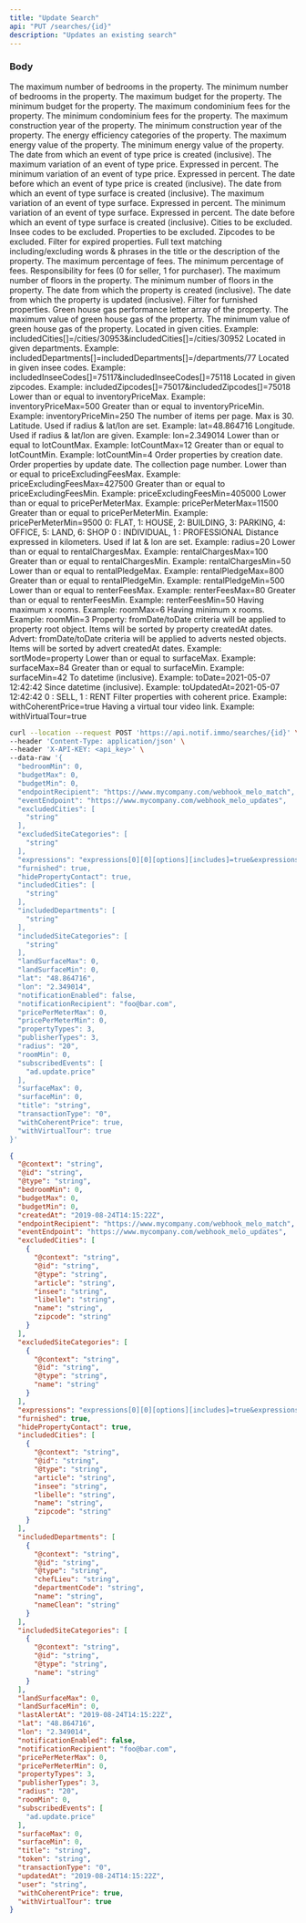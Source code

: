 ```yaml
---
title: "Update Search"
api: "PUT /searches/{id}"
description: "Updates an existing search"
---
```


### Body

<ParamField body="bedroomMax" type="integer">
  The maximum number of bedrooms in the property.
</ParamField>

<ParamField body="bedroomMin" type="integer">
  The minimum number of bedrooms in the property.
</ParamField>

<ParamField body="budgetMax" type="integer">
  The maximum budget for the property.
</ParamField>

<ParamField body="budgetMin" type="integer">
  The minimum budget for the property.
</ParamField>

<ParamField body="condominiumFeesMax" type="integer">
  The maximum condominium fees for the property.
</ParamField>

<ParamField body="condominiumFeesMin" type="integer">
  The minimum condominium fees for the property.
</ParamField>

<ParamField body="constructionYearMax" type="integer">
  The maximum construction year of the property.
</ParamField>

<ParamField body="constructionYearMin" type="integer">
  The minimum construction year of the property.
</ParamField>

<ParamField body="energyCategories[]" type="array">
  The energy efficiency categories of the property.
</ParamField>

<ParamField body="energyValueMax" type="integer">
  The maximum energy value of the property.
</ParamField>

<ParamField body="energyValueMin" type="integer">
  The minimum energy value of the property.
</ParamField>

<ParamField body="eventPriceVariationFromCreatedAt" type="date">
  The date from which an event of type price is created (inclusive).
</ParamField>

<ParamField body="eventPriceVariationMax" type="float">
  The maximum variation of an event of type price. Expressed in percent.
</ParamField>

<ParamField body="eventPriceVariationMin" type="float">
  The minimum variation of an event of type price. Expressed in percent.
</ParamField>

<ParamField body="eventPriceVariationToCreatedAt" type="date">
  The date before which an event of type price is created (inclusive).
</ParamField>

<ParamField body="eventSurfaceVariationFromCreatedAt" type="date">
  The date from which an event of type surface is created (inclusive).
</ParamField>

<ParamField body="eventSurfaceVariationMax" type="float">
  The maximum variation of an event of type surface. Expressed in percent.
</ParamField>

<ParamField body="eventSurfaceVariationMin" type="float">
  The minimum variation of an event of type surface. Expressed in percent.
</ParamField>

<ParamField body="eventSurfaceVariationToCreatedAt" type="date">
  The date before which an event of type surface is created (inclusive).
</ParamField>

<ParamField body="excludedCities[]" type="array">
  Cities to be excluded.
</ParamField>

<ParamField body="excludedInseeCodes[]" type="array">
  Insee codes to be excluded.
</ParamField>

<ParamField body="excludedProperties[]" type="array">
  Properties to be excluded.
</ParamField>

<ParamField body="excludedZipcodes[]" type="array">
  Zipcodes to be excluded.
</ParamField>

<ParamField body="expired" type="boolean">
  Filter for expired properties.
</ParamField>

<ParamField body="expression" type="array">
  Full text matching including/excluding words & phrases in the title or the description of the property.
</ParamField>

<ParamField body="feesPercentageMax" type="float">
  The maximum percentage of fees.
</ParamField>

<ParamField body="feesPercentageMin" type="float">
  The minimum percentage of fees.
</ParamField>

<ParamField body="feesResponsibility" type="integer">
  Responsibility for fees (0 for seller, 1 for purchaser).
</ParamField>

<ParamField body="floorQuantityMax" type="integer">
  The maximum number of floors in the property.
</ParamField>

<ParamField body="floorQuantityMin" type="integer">
  The minimum number of floors in the property.
</ParamField>

<ParamField body="fromDate" type="date">
  The date from which the property is created (inclusive).
</ParamField>

<ParamField body="fromUpdatedAt" type="date">
  The date from which the property is updated (inclusive).
</ParamField>

<ParamField body="furnished" type="boolean">
  Filter for furnished properties.
</ParamField>

<ParamField body="greenHouseGasCategories[]" type="array">
  Green house gas performance letter array of the property.
</ParamField>

<ParamField body="greenHouseGasValueMax" type="integer">
  The maximum value of green house gas of the property.
</ParamField>

<ParamField body="greenHouseGasValueMin" type="integer">
  The minimum value of green house gas of the property.
</ParamField>

<ParamField body="includedCities[]" type="array" default="[]" >
  Located in given cities. Example: includedCities[]=/cities/30953&includedCities[]=/cities/30952
</ParamField>

<ParamField body="includedDepartments[]" type="array" default="[]" >
  Located in given departments. Example: includedDepartments[]=includedDepartments[]=/departments/77
</ParamField>

<ParamField body="includedInseeCodes[]" type="array">
  Located in given insee codes. Example: includedInseeCodes[]=75117&includedInseeCodes[]=75118
</ParamField>

<ParamField body="includedZipcodes[]" type="array">
  Located in given zipcodes. Example: includedZipcodes[]=75017&includedZipcodes[]=75018
</ParamField>

<ParamField body="inventoryPriceMax" type="float" >
  Lower than or equal to inventoryPriceMax. Example: inventoryPriceMax=500
</ParamField>

<ParamField body="inventoryPriceMin" type="float" >
  Greater than or equal to inventoryPriceMin. Example: inventoryPriceMin=250
</ParamField>

<ParamField body="itemsPerPage" type="integer" default="30">
  The number of items per page. Max is 30.
</ParamField>

<ParamField body="lat" type="float" >
  Latitude. Used if radius & lat/lon are set. Example: lat=48.864716
</ParamField>

<ParamField body="lon" type="float">
  Longitude. Used if radius & lat/lon are given. Example: lon=2.349014
</ParamField>

<ParamField body="lotCountMax" type="integer" >
  Lower than or equal to lotCountMax. Example: lotCountMax=12
</ParamField>

<ParamField body="lotCountMin" type="integer" >
  Greater than or equal to lotCountMin. Example: lotCountMin=4
</ParamField>

<ParamField body="order[createdAt]" type="integer"  default="desc">
  Order properties by creation date.
</ParamField>

<ParamField body="order[updatedAt]" type="integer">
  Order properties by update date.
</ParamField>

<ParamField body="page" type="integer" default="1">
  The collection page number.
</ParamField>

<ParamField body="priceExcludingFeesMax" type="float" >
  Lower than or equal to priceExcludingFeesMax. Example: priceExcludingFeesMax=427500
</ParamField>

<ParamField body="priceExcludingFeesMin" type="float" >
  Greater than or equal to priceExcludingFeesMin. Example: priceExcludingFeesMin=405000
</ParamField>

<ParamField body="pricePerMeterMax" type="integer" >
  Lower than or equal to pricePerMeterMax. Example: pricePerMeterMax=11500
</ParamField>

<ParamField body="pricePerMeterMin" type="integer" >
  Greater than or equal to pricePerMeterMin. Example: pricePerMeterMin=9500
</ParamField>

<ParamField body="propertyTypes[]" type="array">
  0: FLAT, 1: HOUSE, 2: BUILDING, 3: PARKING, 4: OFFICE, 5: LAND, 6: SHOP
</ParamField>

<ParamField body="publisherTypes[]" type="array">
  0 : INDIVIDUAL, 1 : PROFESSIONAL
</ParamField>

<ParamField body="radius" type="integer" >
  Distance expressed in kilometers. Used if lat & lon are set. Example: radius=20
</ParamField>

<ParamField body="rentalChargesMax" type="float" >
  Lower than or equal to rentalChargesMax. Example: rentalChargesMax=100
</ParamField>

<ParamField body="rentalChargesMin" type="float" >
  Greater than or equal to rentalChargesMin. Example: rentalChargesMin=50
</ParamField>

<ParamField body="rentalPledgeMax" type="float" >
  Lower than or equal to rentalPledgeMax. Example: rentalPledgeMax=800
</ParamField>

<ParamField body="rentalPledgeMin" type="float" >
  Greater than or equal to rentalPledgeMin. Example: rentalPledgeMin=500
</ParamField>

<ParamField body="renterFeesMax" type="float" >
  Lower than or equal to renterFeesMax. Example: renterFeesMax=80
</ParamField>

<ParamField body="renterFeesMin" type="float" >
  Greater than or equal to renterFeesMin. Example: renterFeesMin=50
</ParamField>

<ParamField body="roomMax" type="integer" >
  Having maximum x rooms. Example: roomMax=6
</ParamField>

<ParamField body="roomMin" type="integer" >
  Having minimum x rooms. Example: roomMin=3
</ParamField>

<ParamField body="sortMode" type="string"  default="property">
  Property: fromDate/toDate criteria will be applied to property root object. Items will be sorted by property createdAt dates. Advert: fromDate/toDate criteria will be applied to adverts nested objects. Items will be sorted by advert createdAt dates. Example: sortMode=property
</ParamField>

<ParamField body="surfaceMax" type="integer" >
  Lower than or equal to surfaceMax. Example: surfaceMax=84
</ParamField>

<ParamField body="surfaceMin" type="integer" >
  Greater than or equal to surfaceMin. Example: surfaceMin=42
</ParamField>

<ParamField body="toDate" type="date" >
  To datetime (inclusive). Example: toDate=2021-05-07 12:42:42
</ParamField>

<ParamField body="toUpdatedAt" type="date" >
  Since datetime (inclusive). Example: toUpdatedAt=2021-05-07 12:42:42
</ParamField>

<ParamField body="transactionType" type="integer" >
  0 : SELL, 1 : RENT
</ParamField>

<ParamField body="withCoherentPrice" type="boolean"  default="true">
  Filter properties with coherent price. Example: withCoherentPrice=true
</ParamField>

<ParamField body="withVirtualTour" type="boolean" >
  Having a virtual tour video link. Example: withVirtualTour=true
</ParamField>

<RequestExample>

```bash Example Request
curl --location --request POST 'https://api.notif.immo/searches/{id}' \
--header 'Content-Type: application/json' \
--header 'X-API-KEY: <api_key>' \
--data-raw '{
  "bedroomMin": 0,
  "budgetMax": 0,
  "budgetMin": 0,
  "endpointRecipient": "https://www.mycompany.com/webhook_melo_match",
  "eventEndpoint": "https://www.mycompany.com/webhook_melo_updates",
  "excludedCities": [
    "string"
  ],
  "excludedSiteCategories": [
    "string"
  ],
  "expressions": "expressions[0][0][options][includes]=true&expressions[0][0][options][strict]=true&expressions[1][0][word]=viager&expressions[1][0][options][includes]=true&expressions[1][0][options][strict]=true",
  "furnished": true,
  "hidePropertyContact": true,
  "includedCities": [
    "string"
  ],
  "includedDepartments": [
    "string"
  ],
  "includedSiteCategories": [
    "string"
  ],
  "landSurfaceMax": 0,
  "landSurfaceMin": 0,
  "lat": "48.864716",
  "lon": "2.349014",
  "notificationEnabled": false,
  "notificationRecipient": "foo@bar.com",
  "pricePerMeterMax": 0,
  "pricePerMeterMin": 0,
  "propertyTypes": 3,
  "publisherTypes": 3,
  "radius": "20",
  "roomMin": 0,
  "subscribedEvents": [
    "ad.update.price"
  ],
  "surfaceMax": 0,
  "surfaceMin": 0,
  "title": "string",
  "transactionType": "0",
  "withCoherentPrice": true,
  "withVirtualTour": true
}'
```

</RequestExample>

<ResponseExample>

```json Response
{
  "@context": "string",
  "@id": "string",
  "@type": "string",
  "bedroomMin": 0,
  "budgetMax": 0,
  "budgetMin": 0,
  "createdAt": "2019-08-24T14:15:22Z",
  "endpointRecipient": "https://www.mycompany.com/webhook_melo_match",
  "eventEndpoint": "https://www.mycompany.com/webhook_melo_updates",
  "excludedCities": [
    {
      "@context": "string",
      "@id": "string",
      "@type": "string",
      "article": "string",
      "insee": "string",
      "libelle": "string",
      "name": "string",
      "zipcode": "string"
    }
  ],
  "excludedSiteCategories": [
    {
      "@context": "string",
      "@id": "string",
      "@type": "string",
      "name": "string"
    }
  ],
  "expressions": "expressions[0][0][options][includes]=true&expressions[0][0][options][strict]=true&expressions[1][0][word]=viager&expressions[1][0][options][includes]=true&expressions[1][0][options][strict]=true",
  "furnished": true,
  "hidePropertyContact": true,
  "includedCities": [
    {
      "@context": "string",
      "@id": "string",
      "@type": "string",
      "article": "string",
      "insee": "string",
      "libelle": "string",
      "name": "string",
      "zipcode": "string"
    }
  ],
  "includedDepartments": [
    {
      "@context": "string",
      "@id": "string",
      "@type": "string",
      "chefLieu": "string",
      "departmentCode": "string",
      "name": "string",
      "nameClean": "string"
    }
  ],
  "includedSiteCategories": [
    {
      "@context": "string",
      "@id": "string",
      "@type": "string",
      "name": "string"
    }
  ],
  "landSurfaceMax": 0,
  "landSurfaceMin": 0,
  "lastAlertAt": "2019-08-24T14:15:22Z",
  "lat": "48.864716",
  "lon": "2.349014",
  "notificationEnabled": false,
  "notificationRecipient": "foo@bar.com",
  "pricePerMeterMax": 0,
  "pricePerMeterMin": 0,
  "propertyTypes": 3,
  "publisherTypes": 3,
  "radius": "20",
  "roomMin": 0,
  "subscribedEvents": [
    "ad.update.price"
  ],
  "surfaceMax": 0,
  "surfaceMin": 0,
  "title": "string",
  "token": "string",
  "transactionType": "0",
  "updatedAt": "2019-08-24T14:15:22Z",
  "user": "string",
  "withCoherentPrice": true,
  "withVirtualTour": true
}
```

</ResponseExample>
